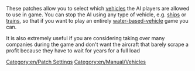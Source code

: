 These patches allow you to select which [[en/Manual/Vehicles|vehicles]] the AI players are allowed to use in game. You can stop the AI using any type of vehicle, e.g. [[en/Manual/Ships|ships]] or [[en/Manual/Trains|trains]], so that if you want to play an entirely [[en/Manual/Ships|water-based-vehicle]] game you can.

It is also extremely useful if you are considering taking over many companies during the game and don't want the aircraft that barely scrape a profit because they have to wait for years for a full load

[[Category:en/Patch Settings]]
[[Category:en/Manual/Vehicles]]

{{en/Stub}}